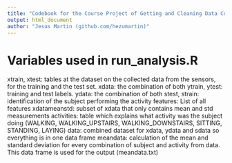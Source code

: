 ```yaml
---
title: "Codebook for the Course Project of Getting and Cleaning Data Course"
output: html_document
author: "Jesus Martin (github.com/hezumartin)"
---
```


# Variables used in run_analysis.R

xtrain, xtest: tables at the dataset on the collected data from the sensors, for the training and the test set. 
xdata: the combination of both
ytrain, ytest: training and test labels. 
ydata: the combination of both
stest, strain: identification of the subject performing the activity
features: List of all features
xdatameanstd: subset of xdata that only contains mean and std measurements
activities: table which explains what activity was the subject doing (WALKING, WALKING_UPSTAIRS, WALKING_DOWNSTAIRS, SITTING, STANDING, LAYING)
data: combined dataset for xdata, ydata and sdata so everything is in one data frame
meandata: calculation of the mean and standard deviation for every combination of subject and activity from data. This data frame is used for the output (meandata.txt)





